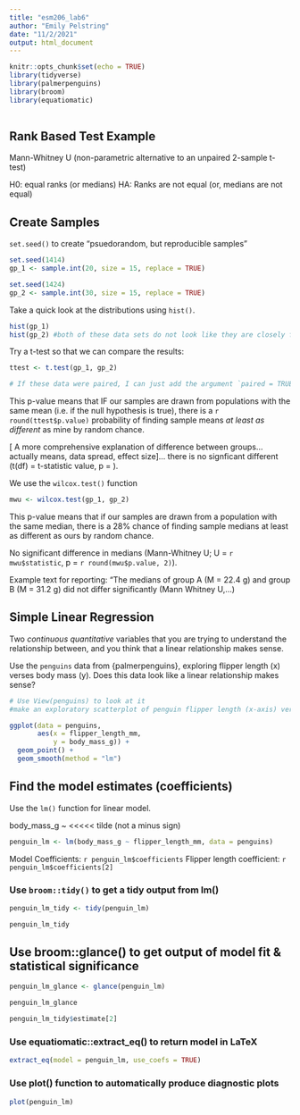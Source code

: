 ```yaml
---
title: "esm206_lab6"
author: "Emily Pelstring"
date: "11/2/2021"
output: html_document
---
```


```r
knitr::opts_chunk$set(echo = TRUE)
library(tidyverse)
library(palmerpenguins)
library(broom)
library(equatiomatic)
  
```

## Rank Based Test Example 

Mann-Whitney U (non-parametric alternative to an unpaired 2-sample t-test)

H0: equal ranks (or medians)
HA: Ranks are not equal (or, medians are not equal)

## Create Samples 

`set.seed()` to create "psuedorandom, but reproducible samples" 

```r
set.seed(1414)
gp_1 <- sample.int(20, size = 15, replace = TRUE)

set.seed(1424)
gp_2 <- sample.int(30, size = 15, replace = TRUE)
```

Take a quick look at the distributions using `hist()`.

```r
hist(gp_1)
hist(gp_2) #both of these data sets do not look like they are closely following a normal distribution
```

Try a t-test so that we can compare the results: 

```r
ttest <- t.test(gp_1, gp_2)

# If these data were paired, I can just add the argument `paired = TRUE` within the t.test function
```

This p-value means that IF our samples are drawn from populations with the same mean (i.e. if the null hypothesis is true), there is a `r round(ttest$p.value)` probability of finding sample means *at least as different* as mine by random chance. 

[ A more comprehensive explanation of difference between groups... actually means, data spread, effect size]... there is no signficant different (t(df) = t-statistic value, p = ).

We use the `wilcox.test()` function 

```r
mwu <- wilcox.test(gp_1, gp_2)
```

This p-value means that if our samples are drawn from a population with the same median, there is a 28% chance of finding sample medians at least as different as ours by random chance. 

No significant difference in medians (Mann-Whitney U; U = `r mwu$statistic`, p = `r round(mwu$p.value, 2)`).

Example text for reporting: "The medians of group A (M = 22.4 g) and group B (M = 31.2 g) did not differ significantly (Mann Whitney U,...)

## Simple Linear Regression 

Two *continuous quantitative* variables that you are trying to understand the relationship between, and you think that a linear relationship makes sense. 

Use the `penguins` data from {palmerpenguins}, exploring flipper length (x) verses body mass (y). Does this data look like a linear relationship makes sense?

```r
# Use View(penguins) to look at it 
#make an exploratory scatterplot of penguin flipper length (x-axis) verses body mass (y-axis)

ggplot(data = penguins,
       aes(x = flipper_length_mm,
           y = body_mass_g)) + 
  geom_point() +
  geom_smooth(method = "lm")
```
## Find the model estimates (coefficients) 

Use the `lm()` function for linear model. 

body_mass_g ~ <<<<< tilde (not a minus sign)

```r
penguin_lm <- lm(body_mass_g ~ flipper_length_mm, data = penguins)

```

Model Coefficients: `r penguin_lm$coefficients`
Flipper length coefficient: `r penguin_lm$coefficients[2]`


### Use `broom::tidy()` to get a tidy output from lm()

```r
penguin_lm_tidy <- tidy(penguin_lm)

penguin_lm_tidy
```
## Use broom::glance() to get output of model fit & statistical significance 

```r
penguin_lm_glance <- glance(penguin_lm)

penguin_lm_glance

penguin_lm_tidy$estimate[2]
```

### Use equatiomatic::extract_eq() to return model in LaTeX

```r
extract_eq(model = penguin_lm, use_coefs = TRUE)
```

### Use plot() function to automatically produce diagnostic plots 

```r
plot(penguin_lm)

```

